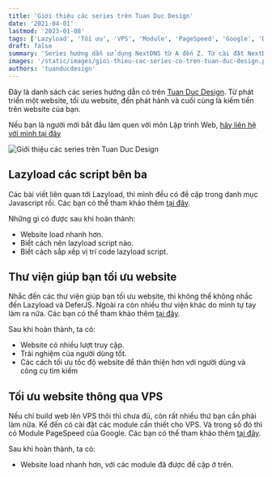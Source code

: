 ```yaml
---
title: 'Giới thiệu các series trên Tuan Duc Design'
date: '2021-04-01'
lastmod: '2023-01-08'
tags: ['Lazyload', 'Tối ưu', 'VPS', 'Module', 'PageSpeed', 'Google', 'DeferJS']
draft: false
summary: 'Series hướng dẫn sử dụng NextDNS từ A đến Z. Từ cài đặt NextDNS đến cấu hình NextDNS và cuối cùng là bảo vệ gia đình bằng NextDNS.'
images: '/static/images/gioi-thieu-cac-series-co-tren-tuan-duc-design.png'
authors: 'tuanducdesign'
---
```


Đây là danh sách các series hướng dẫn có trên [Tuan Duc Design](/). Từ phát triển một website, tối ưu website, đến phát hành và cuối cùng là kiếm tiền trên website của bạn.

Nếu bạn là người mới bắt đầu làm quen với môn Lập trình Web, [hãy liên hệ với mình tại đây](/lien-he)

![Giới thiệu các series trên Tuan Duc Design](/static/images/gioi-thieu-cac-series-co-tren-tuan-duc-design.png)

## Lazyload các script bên ba

Các bài viết liên quan tới Lazyload, thì mình đều có đề cập trong danh mục Javascript rồi. Các bạn có thể tham khảo thêm [tại đây](/blog/tags/javascript).

Những gì có được sau khi hoàn thành:

- Website load nhanh hơn.
- Biết cách nên lazyload script nào.
- Biết cách sắp xếp vị trí code lazyload script.

## Thư viện giúp bạn tối ưu website

Nhắc đến các thư viện giúp bạn tối ưu website, thì không thể không nhắc đến Lazyload và DeferJS. Ngoài ra còn nhiều thư viện khác do mình tự tay làm ra nữa. Các bạn có thể tham khảo thêm [tại đây](/blog/tags/library).

Sau khi hoàn thành, ta có:

- Website có nhiều lượt truy cập.
- Trải nghiệm của người dùng tốt.
- Các cách tối ưu tốc độ website để thân thiện hơn với người dùng và công cụ tìm kiếm

## Tối ưu website thông qua VPS

Nếu chỉ build web lên VPS thôi thì chưa đủ, còn rất nhiều thứ bạn cần phải làm nữa. Kể đến có cài đặt các module cần thiết cho VPS. Và trong số đó thì có Module PageSpeed của Google. Các bạn có thể tham khảo thêm [tại đây](/blog/tags/server).

Sau khi hoàn thành, ta có:

- Website load nhanh hơn, với các module đã được đề cập ở trên.
